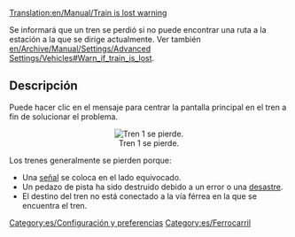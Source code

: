 [[Translation:en/Manual/Train is lost warning]]

Se informará que un tren se perdió si no puede encontrar una ruta a la estación a la que se dirige actualmente. Ver también [[en/Archive/Manual/Settings/Advanced Settings/Vehicles#Warn_if_train_is_lost]].

== Descripción ==

Puede hacer clic en el mensaje para centrar la pantalla principal en el tren a fin de solucionar el problema.
<center>[[File:en/Losttrain.png|center|none|frame|Tren 1 se pierde.]]</center>

Los trenes generalmente se pierden porque:
* Una [[es/Manual/Señales|señal]] se coloca en el lado equivocado.
* Un pedazo de pista ha sido destruido debido a un error o una [[es/Manual/Desastres|desastre]].
* El destino del tren no está conectado a la vía férrea en la que se encuentra el tren.

[[Category:es/Configuración y preferencias]]
[[Category:es/Ferrocarril]]